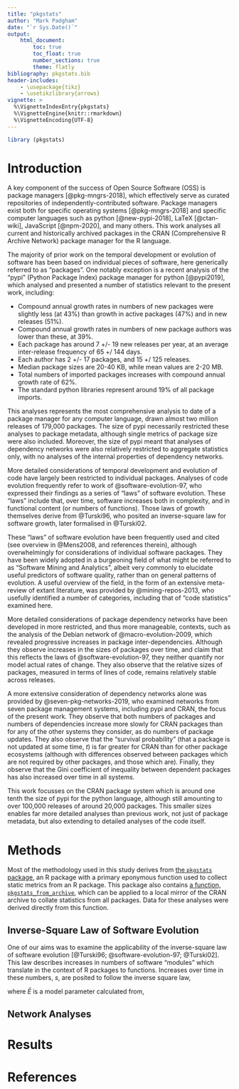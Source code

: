 ```yaml
---
title: "pkgstats"
author: "Mark Padgham"
date: "`r Sys.Date()`"
output: 
    html_document:
        toc: true
        toc_float: true
        number_sections: true
        theme: flatly
bibliography: pkgstats.bib
header-includes: 
    - \usepackage{tikz}
    - \usetikzlibrary{arrows}
vignette: >
  %\VignetteIndexEntry{pkgstats}
  %\VignetteEngine{knitr::rmarkdown}
  %\VignetteEncoding{UTF-8}
---
```


```r
library (pkgstats)
```

# Introduction

A key component of the success of Open Source Software (OSS) is package
managers [@pkg-mngrs-2018], which effectively serve as curated repositories of
independently-contributed software. Package managers exist both for specific
operating systems [@pkg-mngrs-2018] and specific computer languages such as
python [@new-pypi-2018], LaTeX [@ctan-wiki], JavaScript [@npm-2020], and many
others. This work analyses all current and historically archived packages in
the CRAN (Comprehensive R Archive Network) package manager for the R language.

The majority of prior work on the temporal development or evolution of software
has been based on individual pieces of software, here generically referred to
as "packages". One notably exception is a recent analysis of the "pypi" (Python
Package Index) package manager for python [@pypi2019], which analysed and
presented a number of statistics relevant to the present work, including:

- Compound annual growth rates in numbers of new packages were slightly less
  (at 43%) than growth in active packages (47%) and in new releases (51%).
- Compound annual growth rates in numbers of new package authors was lower than
  these, at 39%.
- Each package has around 7 +/- 19 new releases per year, at an average
  inter-release frequency of 65 +/ 144 days.
- Each author has 2 +/- 17 packages, and 15 +/ 125 releases.
- Median package sizes are 20-40 KB, while mean values are 2-20 MB.
- Total numbers of imported packages increases with compound annual growth rate
  of 62%.
- The standard python libraries represent around 19% of all package imports.

This analyses represents the most comprehensive analysis to date of a package
manager for any computer language, drawn almost two million releases of 179,000
packages. The size of pypi necessarily restricted these analyses to package
metadata, although single metrics of package size were also included. Moreover,
the size of pypi meant that analyses of dependency networks were also
relatively restricted to aggregate statistics only, with no analyses of the
internal properties of dependency networks.

More detailed considerations of temporal development and evolution of code have
largely been restricted to individual packages. Analyses of code evolution
frequently refer to work of @software-evolution-97, who expressed their
findings as a series of "laws" of software evolution. These "laws" include
that, over time, software increases both in complexity, and in functional
content (or numbers of functions). Those laws of growth themselves derive from
@Turski96, who posited an inverse-square law for software growth, later
formalised in @Turski02.

These "laws" of software evolution have been frequently used and cited (see
overview in @Mens2008, and references therein), although overwhelmingly for
considerations of individual software packages. They have been widely adopted
in a burgeoning field of what might be referred to as "Software Mining and
Analytics", albeit very commonly to elucidate useful predictors of software
quality, rather than on general patterns of evolution. A useful overview of the
field, in the form of an extensive meta-review of extant literature, was
provided by @mining-repos-2013, who usefully identified a number of categories,
including that of "code statistics" examined here.

More detailed considerations of package dependency networks have been developed
in more restricted, and thus more manageable, contexts, such as the analysis of
the Debian network of @macro-evolution-2009, which revealed progressive
increases in package inter-dependencies. Although they observe increases in the
sizes of packages over time, and claim that this reflects the laws of
@software-evolution-97, they neither quantify nor model actual rates of change.
They also observe that the relative sizes of packages, measured in terms of
lines of code, remains relatively stable across releases.

A more extensive consideration of dependency networks alone was provided by 
@seven-pkg-networks-2019, who examined networks from seven package management
systems, including pypi and CRAN, the focus of the present work. They observe
that both numbers of packages and numbers of dependencies increase more slowly
for CRAN packages than for any of the other systems they consider, as do
numbers of package updates. They also observe that the "survival probability"
(that a package is not updated at some time, $t$) is far greater for CRAN than
for other package ecosystems (although with differences observed between
packages which are not required by other packages, and those which are).
Finally, they observe that the Gini coefficient of inequality between dependent
packages has also increased over time in all systems.

This work focusses on the CRAN package system which is around one tenth the
size of pypi for the python language, although still amounting to over 100,000
releases of around 20,000 packages. This smaller sizes enables far more
detailed analyses than previous work, not just of package metadata, but also
extending to detailed analyses of the code itself.

<!--
# Research Questions
-->

# Methods

Most of the methodology used in this study derives from [the `pkgstats`
package](https://docs.ropensci.org/pkgstats/), an R package with
a primary eponymous function used to collect static metrics from an R package.
This package also contains [a function,
`pkgstats_from_archive`](https://docs.ropensci.org/pkgstats/reference/pkgstats_from_archive.html),
which can be applied to a local mirror of the CRAN archive to collate
statistics from all packages. Data for these analyses were derived directly
from this function.

## Inverse-Square Law of Software Evolution

One of our aims was to examine the applicability of the inverse-square law of
software evolution [@Turski96; @software-evolution-97; @Turski02]. This law
describes increases in numbers of software "modules" which translate in the
context of R packages to functions. Increases over time in these numbers, $s$,
are posited to follow the inverse square law,

\begin{equation}
    s_i = s_{i - 1} + \bar{E} / s_{i - 1} ^ 2,
\end{equation}
where $\bar{E}$ is a model parameter calculated from,
\begin{equation}
    E_i = (s_i - s_1) / (\sum_{k=1}^{i-1} 1 / s_k^2).
\end{equation}

## Network Analyses

# Results

# References

